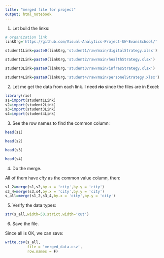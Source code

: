 ```yaml
---
title: "merged file for project"
output: html_notebook
---
```


1. Let build the links:

```r
# organization link
linkOrg='https://github.com/Visual-Analytics-Project-UW-EvansSchool/'

student1Link=paste0(linkOrg,'student1/raw/main/digitalStrategy.xlsx')

student2Link=paste0(linkOrg,'student2/raw/main/healthStrategy.xlsx')

student3Link=paste0(linkOrg,'student3/raw/main/infrasStrategy.xlsx')

student4Link=paste0(linkOrg,'student4/raw/main/personelStrategy.xlsx')
```

2. Let me get the data from each link. I need **rio** since the files are in Excel:

```r
library(rio)
s1=import(student1Link)
s2=import(student2Link)
s3=import(student3Link)
s4=import(student4Link)
```

3. See the row names to find the common column:

```r
head(s1)
```
```r
head(s2)
```

```r
head(s3)
```

```r
head(s4)
```

4. Do the merge. 

All of them have _city_ as the common value column, then:

```r
s1_2=merge(s1,s2,by.x = 'city',by.y = 'city')
s3_4=merge(s3,s4,by.x = 'city',by.y = 'city')
s_all=merge(s1_2,s3_4,by.x = 'city',by.y = 'city')
```

5. Verify the data types:
```r
str(s_all,width=50,strict.width='cut')
```

6. Save the file.

Since all is OK, we can save:
```r
write.csv(s_all,
          file = 'merged_data.csv',
          row.names = F)
```

